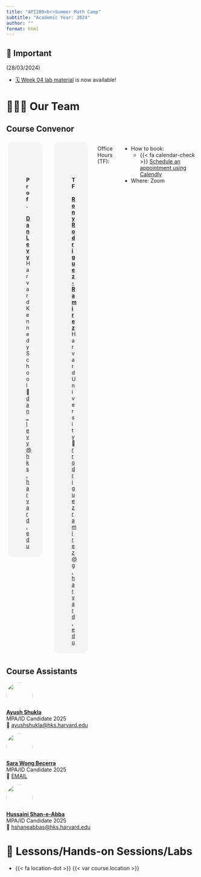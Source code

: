 ```yaml
---
title: "API209<br>Summer Math Camp"
subtitle: "Academic Year: 2024"
author: ""
format: html
---
```


::: {.callout-important collapse=false}
## 📢 Important

(28/03/2024)

- [🗓️ Week 04 lab material](/2024/weeks/week04/lab.qmd) is now available!

:::

# 🧑🏻‍🏫 Our Team

::: {.panel-tabset}
## Course Convenor
::: columns

::: {.column style="display:inline-block;width:40%;height:60%;border-radius:1em;margin:1%;padding:1.5%;background-color:#f5f5f5"}
<figure>
    <img src="/figures/people/dan.jpg" alt="Photo of Professor Levy" role="presentation" style="object-fit: cover;width:5em;height:5em;border-radius: 50%;font-size:1em;" class="img-responsive atto_image_button_text-bottom">
    <figcaption>
        <strong>Prof.&nbsp;<span><a href="https://scholar.harvard.edu/danlevy/home" target="_blank" class="external">Dan Levy</a></span></strong> 
        <br/>Harvard Kennedy School
        <br/>📧 [dan_levy@hks.harvard.edu ](mailto:dan_levy@hks.harvard.edu)
    </figcaption>
</figure>
:::

::: {.column style="display:inline-block;width:40%;height:60%;border-radius:1em;margin:1%;padding:1.5%;background-color:#f5f5f5"}
<figure>
    <img src="/figures/people/rony.jpg" alt="Photo of Teaching Fellow" role="presentation" style="object-fit: cover;width:5em;height:5em;border-radius: 50%;font-size:1em;" class="img-responsive atto_image_button_text-bottom">
    <figcaption>
        <strong>TF&nbsp;<span><a href="https://rrmaximiliano.github.io" target="_blank" class="external">Rony Rodriguez-Ramirez</a></span></strong> 
        <br/>Harvard University
        <br/>📧 [rrodriguezramirez@g.harvard.edu](mailto:rrodriguezramirez@g.harvard.edu)
    </figcaption>
</figure>
:::

Office Hours (TF):

- How to book: 
  - {{< fa calendar-check >}} [Schedule an appointment using Calendly]({{< var instructor.appointment_url >}})
- Where: Zoom

:::

## Course Assistants

![](/figures/people/ayush.jpeg){fig-align="left" fig-alt="Photo of TA_NAME" style="object-fit: cover;width:5em;height:5em;border-radius: 50%;"}  
**[Ayush Shukla](#)** <br/>
MPA/ID Candidate 2025 <br> 
📧 [ayushshukla@hks.harvard.edu](mailto:ayushshukla@hks.harvard.edu)

![](/figures/people/sara.jpeg){fig-align="left" fig-alt="Photo of TA_NAME" style="object-fit: cover;width:5em;height:5em;border-radius: 50%;"}  
**[Sara Wong Becerra](#)** <br/>
MPA/ID Candidate 2025 <br> 
📧 [EMAIL](mailto:swongbecerra@hks.harvard.edu)

![](/figures/people/shan.jpeg){fig-align="left" fig-alt="Photo of TA_NAME" style="object-fit: cover;width:5em;height:5em;border-radius: 50%;"}  
**[Hussaini Shan-e-Abba](#)** <br/>
MPA/ID Candidate 2025 <br> 
📧 [hshaneabbas@hks.harvard.edu](mailto:hshaneabbas@hks.harvard.edu)

:::

# 📍 Lessons/Hands-on Sessions/Labs

- {{< fa location-dot >}} {{< var course.location >}}
